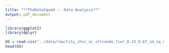 ```yaml
---
title: "**TheDataSquad -- Data Analysis**"
output: pdf_document
---
```



```r
library(ggplot2)
library(dplyr)

US = read.csv("../data/raw/City_zhvi_uc_sfrcondo_tier_0.33_0.67_sm_sa_month.csv")
head(US)
```



```r

```

